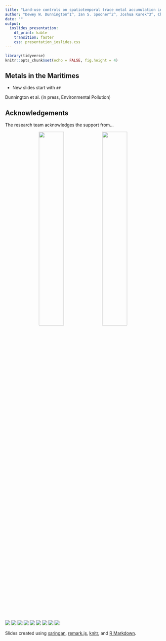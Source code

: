 ```yaml
---
title: "Land-use controls on spatiotemporal trace metal accumulation in Maritime Canadian lakes"
author: "Dewey W. Dunnington^1^, Ian S. Spooner^2^, Joshua Kurek^3^, Chris E. White^4^, R. Jack Cornett^5^, and Graham A. Gagnon^1^"
date: ""
output: 
  ioslides_presentation:
    df_print: kable
    transition: faster
    css: presentation_ioslides.css
---
```


```r
library(tidyverse)
knitr::opts_chunk$set(echo = FALSE, fig.height = 4)
```

## Metals in the Maritimes

- New slides start with `##`

<span class="reference">Dunnington et al. (in press, Environmental Pollution)<span>

## Acknowledgements

The research team acknowledges the support from...

<!-- water studies/dal  logos -->
<div class="figure" style="text-align: center">
  <img src="logos/water-studies.png" style="width:40%; display: inline-block"/>
  <img src="logos/dalhousie.png" style="width:40%; display: inline-block"/>
</div>

<!-- partner logos --->

<div class="figure figure-partner">
  <img src="logos/nserc.png"/>
  <img src="logos/halifax-water.png"/>
  <img src="logos/cbrm-water-utility.png"/>
  <img src="logos/moncton.png"/>
  <img src="logos/agat.png"/>
  <img src="logos/mantech.png"/>
  <img src="logos/cbcl.png"/>
  <img src="logos/luminultra.png"/>
  <img src="logos/aquisense.png"/>
</div>

<span class="reference">
Slides created using [xaringan](https://github.com/yihui/xaringan), [remark.js](https://remarkjs.com), [knitr](http://yihui.name/knitr), and [R Markdown](https://rmarkdown.rstudio.com).
<span>

